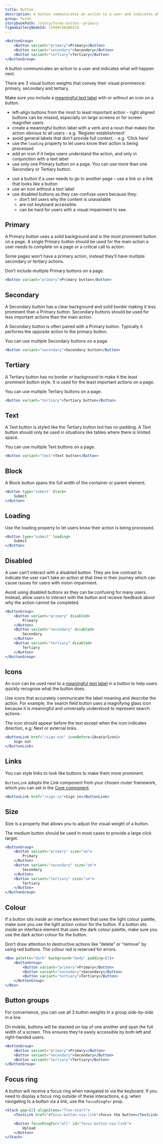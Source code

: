 ```yaml
---
title: Button
description: A button communicates an action to a user and indicates what will happen next.
group: Forms
storybookPath: /story/forms-button--primary
figmaGalleryNodeId: 12444%3A100219
---
```


```jsx live
<ButtonGroup>
	<Button variant="primary">Primary</Button>
	<Button variant="secondary">Secondary</Button>
	<Button variant="tertiary">Tertiary</Button>
</ButtonGroup>
```

A button communicates an action to a user and indicates what will happen next.

There are 3 visual button weights that convey their visual prominence: primary, secondary and tertiary.

Make sure you include a [meaningful text label](/components/button/rationale#meaningful-text-label) with or without an icon on a button.

<DoHeading />

- left-align buttons from the most to least important action - right aligned buttons can be missed, especially on large screens or for screen magnifier users
- create a meaningful button label with a verb and a noun that makes the action obvious to all users - e.g. ‘Register establishment’
- avoid general labels that don’t provide full context. - e.g. ‘Click here’
- use the `loading` property to let users know their action is being processed
- add an icon if it helps users understand the action, and only in conjunction with a text label
- use only one Primary button on a page. You can use more than one Secondary or Tertiary button.

<DontHeading />

- use a button if a user needs to go to another page – use a link or a link that looks like a button
- use an icon without a text label
- use disabled buttons as they can confuse users because they:
  - don’t tell users why the content is unavailable
  - are not keyboard accessible.
  - can be hard for users with a visual impairment to see.

## Primary

A Primary button uses a solid background and is the most prominent button on a page. A single Primary button should be used for the main action a user needs to complete on a page or a critical call to action.

Some pages won’t have a primary action, instead they’ll have multiple secondary or tertiary actions.

Don’t include multiple Primary buttons on a page.

```jsx live
<Button variant="primary">Primary button</Button>
```

## Secondary

A Secondary button has a clear background and solid border making it less prominent than a Primary button. Secondary buttons should be used for less important actions than the main action.

A Secondary button is often paired with a Primary button. Typically it performs the opposite action to the primary button.

You can use multiple Secondary buttons on a page.

```jsx live
<Button variant="secondary">Secondary button</Button>
```

## Tertiary

A Tertiary button has no border or background to make it the least prominent button style. It is used for the least important actions on a page.

You can use multiple Tertiary buttons on a page.

```jsx live
<Button variant="tertiary">Tertiary button</Button>
```

## Text

A Text button is styled like the Tertiary button but has no padding. A Text button should only be used in situations like tables where there is limited space.

You can use multiple Text buttons on a page.

```jsx live
<Button variant="text">Text button</Button>
```

## Block

A Block button spans the full width of the container or parent element.

```jsx live
<Button type="submit" block>
	Submit
</Button>
```

## Loading

Use the loading property to let users know their action is being processed.

```jsx live
<Button type="submit" loading>
	Submit
</Button>
```

## Disabled

A user can’t interact with a disabled button. They are low contrast to indicate the user can’t take an action at that time in their journey which can cause issues for users with vision impairment.

Avoid using disabled buttons as they can be confusing for many users. Instead, allow users to interact with the button and receive feedback about why the action cannot be completed.

```jsx live
<ButtonGroup>
	<Button variant="primary" disabled>
		Primary
	</Button>
	<Button variant="secondary" disabled>
		Secondary
	</Button>
	<Button variant="tertiary" disabled>
		Tertiary
	</Button>
</ButtonGroup>
```

## Icons

An icon can be used next to a [meaningful text label](/components/button/rationale#meaningful-text-label) in a button to help users quickly recognise what the button does.

Use icons that accurately communicate the label meaning and describe the action. For example, the search field button uses a magnifying glass icon because it is meaningful and universally understood to represent search actions.

The icon should appear before the text except when the icon indicates direction, e.g. Next or external links.

```jsx live
<ButtonLink href="/sign-out" iconBefore={AvatarIcon}>
	Sign out
</ButtonLink>
```

## Links

You can style links to look like buttons to make them more prominent.

`ButtonLink` adopts the Link component from your chosen router framework, which you can set in the [Core component](/components/core).

```jsx live
<ButtonLink href="/sign-in">Sign in</ButtonLink>
```

## Size

Size is a property that allows you to adjust the visual weight of a button.

The medium button should be used in most cases to provide a large click target.

```jsx live
<ButtonGroup>
	<Button variant="primary" size="sm">
		Primary
	</Button>
	<Button variant="secondary" size="sm">
		Secondary
	</Button>
	<Button variant="tertiary" size="sm">
		Tertiary
	</Button>
</ButtonGroup>
```

## Colour

If a button sits inside an interface element that uses the light colour palette, make sure you use the light action colour for the button. If a button sits inside an interface element that uses the dark colour palette, make sure you use the dark action colour for the button.

Don’t draw attention to destructive actions like “delete” or “remove” by using red buttons. The colour red is reserved for errors.

```jsx live
<Box palette="dark" background="body" padding={1}>
	<ButtonGroup>
		<Button variant="primary">Primary</Button>
		<Button variant="secondary">Secondary</Button>
		<Button variant="tertiary">Tertiary</Button>
	</ButtonGroup>
</Box>
```

## Button groups

For convenience, you can use all 3 button weights in a group side-by-side in a line.

On mobile, buttons will be stacked on top of one another and span the full width of a screen. This ensures they’re easily accessible by both left and right-handed users.

```jsx live
<ButtonGroup>
	<Button variant="primary">Primary</Button>
	<Button variant="secondary">Secondary</Button>
	<Button variant="tertiary">Tertiary</Button>
</ButtonGroup>
```

## Focus ring

A button will receive a focus ring when navigated to via the keyboard. If you need to display a focus ring outside of these interactions, e.g. when navigating to a button via a link, use the `focusRingFor` prop.

```jsx live
<Stack gap={2} alignItems="flex-start">
	<TextLink href="#focus-button-via-link">Focus the button</TextLink>

	<Button focusRingFor="all" id="focus-button-via-link">
		Upload
	</Button>
</Stack>
```

